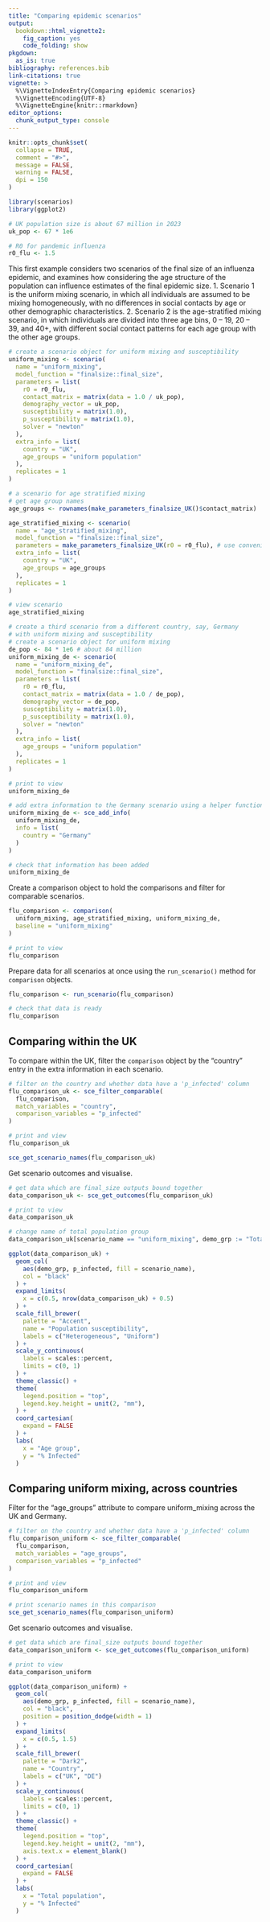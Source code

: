 ```yaml
---
title: "Comparing epidemic scenarios"
output:
  bookdown::html_vignette2:
    fig_caption: yes
    code_folding: show
pkgdown:
  as_is: true
bibliography: references.bib
link-citations: true
vignette: >
  %\VignetteIndexEntry{Comparing epidemic scenarios}
  %\VignetteEncoding{UTF-8}
  %\VignetteEngine{knitr::rmarkdown}
editor_options: 
  chunk_output_type: console
---
```


```r
knitr::opts_chunk$set(
  collapse = TRUE,
  comment = "#>",
  message = FALSE,
  warning = FALSE,
  dpi = 150
)
```

```r
library(scenarios)
library(ggplot2)
```

```r
# UK population size is about 67 million in 2023
uk_pop <- 67 * 1e6

# R0 for pandemic influenza
r0_flu <- 1.5
```

This first example considers two scenarios of the final size of an influenza epidemic, and examines how considering the age structure of the population can influence estimates of the final epidemic size.
  1. Scenario 1 is the uniform mixing scenario, in which all individuals are assumed to be mixing homogeneously, with no differences in social contacts by age or other demographic characteristics.
  2. Scenario 2 is the age-stratified mixing scenario, in which individuals are divided into three age bins, 0 -- 19, 20 -- 39, and 40+, with different social contact patterns for each age group with the other age groups.

```r
# create a scenario object for uniform mixing and susceptibility
uniform_mixing <- scenario(
  name = "uniform_mixing",
  model_function = "finalsize::final_size",
  parameters = list(
    r0 = r0_flu,
    contact_matrix = matrix(data = 1.0 / uk_pop),
    demography_vector = uk_pop,
    susceptibility = matrix(1.0),
    p_susceptibility = matrix(1.0),
    solver = "newton"
  ),
  extra_info = list(
    country = "UK",
    age_groups = "uniform population"
  ),
  replicates = 1
)

# a scenario for age stratified mixing
# get age group names
age_groups <- rownames(make_parameters_finalsize_UK()$contact_matrix)

age_stratified_mixing <- scenario(
  name = "age_stratified_mixing",
  model_function = "finalsize::final_size",
  parameters = make_parameters_finalsize_UK(r0 = r0_flu), # use convenience fn
  extra_info = list(
    country = "UK",
    age_groups = age_groups
  ),
  replicates = 1
)

# view scenario
age_stratified_mixing
```

```r
# create a third scenario from a different country, say, Germany
# with uniform mixing and susceptibility
# create a scenario object for uniform mixing
de_pop <- 84 * 1e6 # about 84 million
uniform_mixing_de <- scenario(
  name = "uniform_mixing_de",
  model_function = "finalsize::final_size",
  parameters = list(
    r0 = r0_flu,
    contact_matrix = matrix(data = 1.0 / de_pop),
    demography_vector = de_pop,
    susceptibility = matrix(1.0),
    p_susceptibility = matrix(1.0),
    solver = "newton"
  ),
  extra_info = list(
    age_groups = "uniform population"
  ),
  replicates = 1
)

# print to view
uniform_mixing_de

# add extra information to the Germany scenario using a helper function
uniform_mixing_de <- sce_add_info(
  uniform_mixing_de,
  info = list(
    country = "Germany"
  )
)

# check that information has been added
uniform_mixing_de
```

Create a comparison object to hold the comparisons and filter for comparable scenarios.

```r
flu_comparison <- comparison(
  uniform_mixing, age_stratified_mixing, uniform_mixing_de,
  baseline = "uniform_mixing"
)

# print to view
flu_comparison
```

Prepare data for all scenarios at once using the `run_scenario()` method for `comparison` objects.

```r
flu_comparison <- run_scenario(flu_comparison)

# check that data is ready
flu_comparison
```

## Comparing within the UK

To compare within the UK, filter the `comparison` object by the "country" entry in the extra information in each scenario.

```r
# filter on the country and whether data have a 'p_infected' column
flu_comparison_uk <- sce_filter_comparable(
  flu_comparison,
  match_variables = "country",
  comparison_variables = "p_infected"
)

# print and view
flu_comparison_uk

sce_get_scenario_names(flu_comparison_uk)
```

Get scenario outcomes and visualise.

```r
# get data which are final_size outputs bound together
data_comparison_uk <- sce_get_outcomes(flu_comparison_uk)

# print to view
data_comparison_uk

# change name of total population group
data_comparison_uk[scenario_name == "uniform_mixing", demo_grp := "Total pop."]
```

```r
ggplot(data_comparison_uk) +
  geom_col(
    aes(demo_grp, p_infected, fill = scenario_name),
    col = "black"
  ) +
  expand_limits(
    x = c(0.5, nrow(data_comparison_uk) + 0.5)
  ) +
  scale_fill_brewer(
    palette = "Accent",
    name = "Population susceptibility",
    labels = c("Heterogeneous", "Uniform")
  ) +
  scale_y_continuous(
    labels = scales::percent,
    limits = c(0, 1)
  ) +
  theme_classic() +
  theme(
    legend.position = "top",
    legend.key.height = unit(2, "mm"),
  ) +
  coord_cartesian(
    expand = FALSE
  ) +
  labs(
    x = "Age group",
    y = "% Infected"
  )
```

## Comparing uniform mixing, across countries

Filter for the "age_groups" attribute to compare uniform_mixing across the UK and Germany.

```r
# filter on the country and whether data have a 'p_infected' column
flu_comparison_uniform <- sce_filter_comparable(
  flu_comparison,
  match_variables = "age_groups",
  comparison_variables = "p_infected"
)

# print and view
flu_comparison_uniform

# print scenario names in this comparison
sce_get_scenario_names(flu_comparison_uniform)
```

Get scenario outcomes and visualise.

```r
# get data which are final_size outputs bound together
data_comparison_uniform <- sce_get_outcomes(flu_comparison_uniform)

# print to view
data_comparison_uniform
```

```r
ggplot(data_comparison_uniform) +
  geom_col(
    aes(demo_grp, p_infected, fill = scenario_name),
    col = "black",
    position = position_dodge(width = 1)
  ) +
  expand_limits(
    x = c(0.5, 1.5)
  ) +
  scale_fill_brewer(
    palette = "Dark2",
    name = "Country",
    labels = c("UK", "DE")
  ) +
  scale_y_continuous(
    labels = scales::percent,
    limits = c(0, 1)
  ) +
  theme_classic() +
  theme(
    legend.position = "top",
    legend.key.height = unit(2, "mm"),
    axis.text.x = element_blank()
  ) +
  coord_cartesian(
    expand = FALSE
  ) +
  labs(
    x = "Total population",
    y = "% Infected"
  )
```
